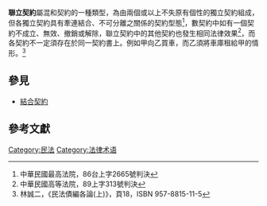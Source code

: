 '''聯立契約'''屬混和契約的一種類型，為由兩個或以上不失原有個性的獨立契約組成，但各獨立契約具有牽連結合、不可分離之關係的契約型態<ref>中華民國最高法院，86台上字2665號判決</ref>，數契約中如有一個契約不成立、無效、撤銷或解除，聯立契約中的其他契約也發生相同法律效果<ref>中華民國高等法院，89上字313號判決</ref>，而各契約不一定須存在於同一契約書上。例如甲向乙買車，而乙須將車庫租給甲的情形。<ref>林誠二，《民法債編各論(上)》，頁18，ISBN 957-8815-11-5</ref>

==參見==
*[[結合契約|結合契約]]

==參考文獻==
{{reflist}}

[[Category:民法|Category:民法]]
[[Category:法律术语|Category:法律术语]]